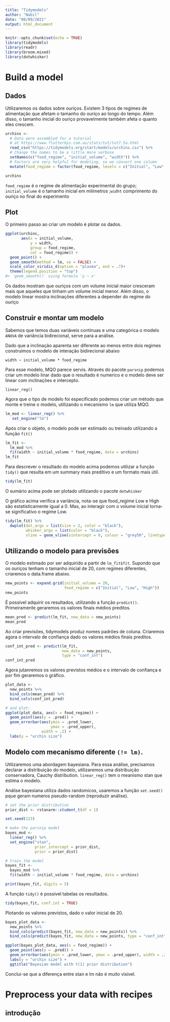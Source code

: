 ```yaml
---
title: "Tidymodels"
author: "Nabil"
date: "08/09/2021"
output: html_document
---
```


```r
knitr::opts_chunk$set(echo = TRUE)
library(tidymodels)
library(readr)
library(broom.mixed)
library(dotwhisker)

```

# Build a model

## Dados

Utilizaremos os dados sobre ouriços. Existem 3 tipos de regimes de alimentação que afetam o tamanho do ouriço ao longo do tempo. Além disso, o tamanho inicial do ouriço provavelmente também afeta o quanto eles crescem.

```r
urchins <-
  # Data were assembled for a tutorial 
  # at https://www.flutterbys.com.au/stats/tut/tut7.5a.html
  read_csv("https://tidymodels.org/start/models/urchins.csv") %>% 
  # Change the names to be a little more verbose
  setNames(c("food_regime", "initial_volume", "width")) %>% 
  # Factors are very helpful for modeling, so we convert one column
  mutate(food_regime = factor(food_regime, levels = c("Initial", "Low", "High")))

urchins
```
`food_regime` é o regime de alimentação experimental do grupo; `initial_volume` é o tamanho inicial em milimetros ;`widht` comprimento do ouriço no final do experimento

## Plot

O primeiro passo ao criar um modelo é plotar os dados.

```r
ggplot(urchins,
       aes(x = initial_volume, 
           y = width, 
           group = food_regime, 
           col = food_regime)) + 
  geom_point() + 
  geom_smooth(method = lm, se = FALSE) +
  scale_color_viridis_d(option = "plasma", end = .7)+
  theme(legend.position = "top")
#> `geom_smooth()` using formula 'y ~ x'

```

Os dados mostram que ouriços com um volume inicial maior cresceram mais que aqueles que tinham um volume inicial menor. Além disso, o modelo linear mostra inclinações diferentes a depender do regime do ouriço


## Construir e montar um modelo

Sabemos que temos duas variáveis continuas e uma categórica o modelo `ANOVA` de variância bidirecional, serve para a análise.

Dado que a inclinação aparenta ser diferente ao menos entre dois regimes construimos o modelo de interação  bidirecional abaixo

` width ~ initial_volume * food_regime `

Para esse modelo, MQO parece servis. Através do pacote `parsnip` podemos criar um modelo linar dado que o resultado é numerico e o modelo deve ser linear com inclinações e intercepto.

`linear_reg()`

Agora que o tipo de modelo foi especificado podemos criar um método que monte e treine o modelo, utilizando o mecanismo `lm` que utiliza MQO.


```r
lm_mod <- linear_reg() %>% 
   set_engine("lm")
```

Após criar o objeto, o modelo pode ser estimado ou treinado utilizando a função `fit()`

```r
lm_fit <- 
  lm_mod %>% 
  fit(width ~ initial_volume * food_regime, data = urchins)
lm_fit

```

Para descrever o resultado do modelo acima podemos utilizar a função `tidy()` que resulta em um summary mais preditivo e um formato mais útil.

```r
tidy(lm_fit)

```

O sumário acima pode ser plotado utilizando o pacote `dotwhisker`

O gráfico acima verifica a variância, nota-se que food_regime Low e High são estatísticamente igual a 0. Mas, ao interagir com o volume inicial torna-se significativo o regime Low. 

```r
tidy(lm_fit) %>% 
  dwplot(dot_args = list(size = 2, color = "black"),
         whisker_args = list(color = "black"),
         vline = geom_vline(xintercept = 0, colour = "grey50", linetype = 2))

```

## Utilizando o modelo para previsões

O modelo estimado por ser adquirido a partir de `lm_fit$fit`. Supondo que os ouriços tenham o tamanho inicial de 20, com regimes diferentes, criaremos o data.frame abaixo.

```r
new_points <- expand.grid(initial_volume = 20, 
                          food_regime = c("Initial", "Low", "High"))
new_points

```
É possível adquirir os resultados, utilizando a função `predict()`. Primeiramente geraremos os valores finais médios preditos. 


```r
mean_pred <- predict(lm_fit, new_data = new_points)
mean_pred

```
Ao criar previsões, tidymodels produz nomes padrões de coluna. Criaremos agora o intervalo de confiança dado os valores médios finais preditos.

```r
conf_int_pred <- predict(lm_fit, 
                         new_data = new_points, 
                         type = "conf_int")
conf_int_pred
```
Agora jutanremos os valores previstos médios e o intervalo de confiança e por fim geraremos o gráfico.

```r
plot_data <- 
  new_points %>% 
  bind_cols(mean_pred) %>% 
  bind_cols(conf_int_pred)

# and plot:
ggplot(plot_data, aes(x = food_regime)) + 
  geom_point(aes(y = .pred)) + 
  geom_errorbar(aes(ymin = .pred_lower, 
                    ymax = .pred_upper),
                width = .2) + 
  labs(y = "urchin size")
```
## Modelo com mecanismo diferente `(!= lm)`.

Utilizaremos uma abordagem bayesiana. Para essa análise, precisamos declarar a distribuição do modelo, utilizaremos uma distribuição conservadora, Cauchy distribution. `linear_reg()` tem o meanismo stan que estima o modelo.

Análise bayesiana utiliza dados randomicos, usaremos a função `set.seed()` pque geram numeros pseudo-random (reproduzir análise). 

```r
# set the prior distribution
prior_dist <- rstanarm::student_t(df = 1)

set.seed(123)

# make the parsnip model
bayes_mod <-   
  linear_reg() %>% 
  set_engine("stan", 
             prior_intercept = prior_dist, 
             prior = prior_dist) 

# train the model
bayes_fit <- 
  bayes_mod %>% 
  fit(width ~ initial_volume * food_regime, data = urchins)

print(bayes_fit, digits = 5)

```
A função `tidy()` é possível tabelas os resultados.

```r
tidy(bayes_fit, conf.int = TRUE)
```

Plotando os valores previstos, dado o valor inicial de 20.

```r
bayes_plot_data <- 
  new_points %>% 
  bind_cols(predict(bayes_fit, new_data = new_points)) %>% 
  bind_cols(predict(bayes_fit, new_data = new_points, type = "conf_int"))

ggplot(bayes_plot_data, aes(x = food_regime)) + 
  geom_point(aes(y = .pred)) + 
  geom_errorbar(aes(ymin = .pred_lower, ymax = .pred_upper), width = .2) + 
  labs(y = "urchin size") + 
  ggtitle("Bayesian model with t(1) prior distribution")

```
Conclui-se que a diferença entre stan e lm não é muito visível.

#  Preprocess your data with recipes

## introdução


